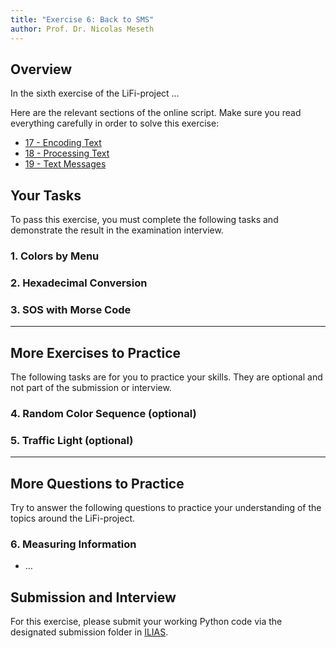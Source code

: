 ```yaml
---
title: "Exercise 6: Back to SMS"
author: Prof. Dr. Nicolas Meseth
---
```


## Overview

In the sixth exercise of the LiFi-project ...

Here are the relevant sections of the online script. Make sure you read everything carefully in order to solve this exercise:

-   [17 - Encoding Text](https://lifi.datalit.de/lifi-project/encoding-text)
-   [18 - Processing Text](https://lifi.datalit.de/lifi-project/processing-text)
-   [19 - Text Messages](https://lifi.datalit.de/lifi-project/text-messages)

## Your Tasks

To pass this exercise, you must complete the following tasks and demonstrate the result in the examination interview.

### 1. Colors by Menu


### 2. Hexadecimal Conversion


### 3. SOS with Morse Code

------------------------------------------------------------------------

## More Exercises to Practice

The following tasks are for you to practice your skills. They are optional and not part of the submission or interview.

### 4. Random Color Sequence (optional)


### 5. Traffic Light (optional)


------------------------------------------------------------------------

## More Questions to Practice

Try to answer the following questions to practice your understanding of the topics around the LiFi-project.

### 6. Measuring Information

- ...



## Submission and Interview

For this exercise, please submit your working Python code via the designated submission folder in [ILIAS](https://lms.hs-osnabrueck.de).
